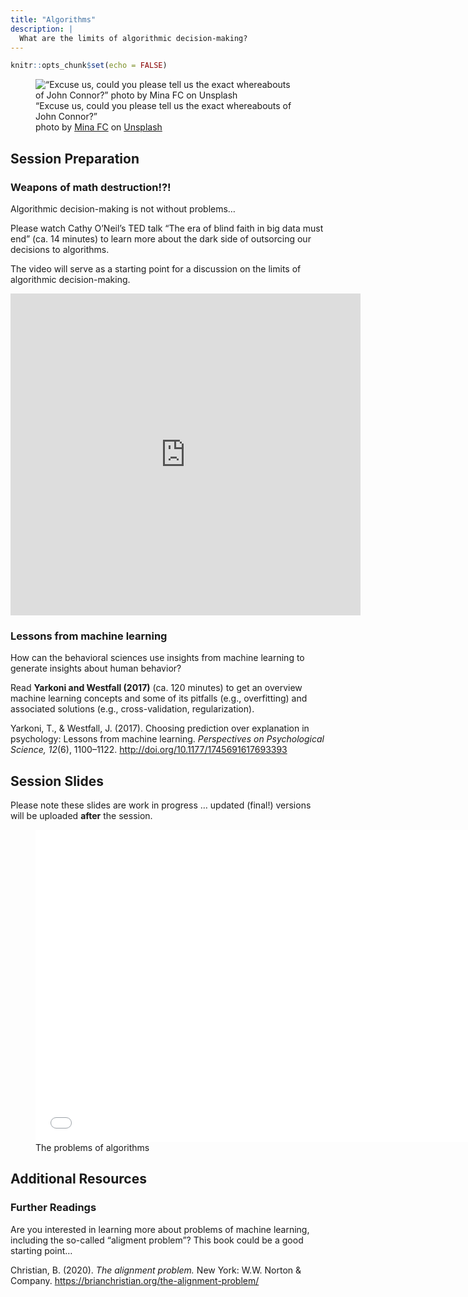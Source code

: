 ```yaml
---
title: "Algorithms"
description: |
  What are the limits of algorithmic decision-making?
---
```


```r
knitr::opts_chunk$set(echo = FALSE)
```


!["Excuse us, could you please tell us the exact whereabouts of John Connor?" <br> <span>photo by <a href="https://unsplash.com/@mina_fc?utm_source=unsplash&amp;utm_medium=referral&amp;utm_content=creditCopyText">Mina FC</a> on <a href="https://unsplash.com/s/photos/stupid-robot?utm_source=unsplash&amp;utm_medium=referral&amp;utm_content=creditCopyText">Unsplash</a></span>
](photos/mina-fc-3QKsG0fDrC8-unsplash.jpg)

## Session Preparation

### Weapons of math destruction!?!

Algorithmic decision-making is not without problems...

Please watch Cathy O'Neil's TED talk "The era of blind faith in big data must end" (ca. 14 minutes) to learn more about the dark side of outsorcing our decisions to algorithms. 

The video will serve as a starting point for a discussion on the limits of algorithmic decision-making.  

<iframe width="560" height="515" src="https://www.youtube.com/embed/_2u_eHHzRto" frameborder="0" allow="accelerometer; autoplay; clipboard-write; encrypted-media; gyroscope; picture-in-picture" allowfullscreen></iframe>

### Lessons from machine learning

How can the behavioral sciences use insights from machine learning to generate insights about human behavior? 

Read **Yarkoni and Westfall (2017)** (ca. 120 minutes) to get an overview machine learning concepts and some of its pitfalls (e.g., overfitting) and associated solutions (e.g., cross-validation, regularization).

Yarkoni, T., & Westfall, J. (2017). Choosing prediction over explanation in psychology: Lessons from machine learning. *Perspectives on Psychological Science, 12*(6), 1100–1122. [http://doi.org/10.1177/1745691617693393](https://github.com/matarui/ebdm/raw/main/docs/literature/Yarkoni_2017_PPS.pdf)

## Session Slides

Please note these slides are work in progress ... updated (final!) versions will be uploaded **after** the session. 

![The problems of algorithms](presentations/EBDM_session3.pdf){width=700px height=500px}

## Additional Resources

### Further Readings 

Are you interested in learning more about problems of machine learning, including the so-called "aligment problem"? This book could be a good starting point...

Christian, B. (2020). *The alignment problem.* New York: W.W. Norton & Company. [https://brianchristian.org/the-alignment-problem/](https://brianchristian.org/the-alignment-problem/)



